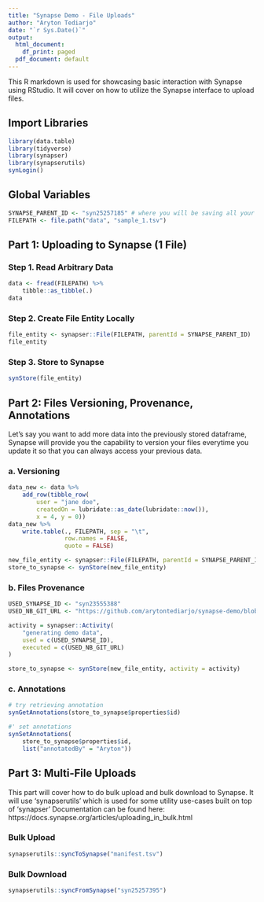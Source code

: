 ```yaml
---
title: "Synapse Demo - File Uploads"
author: "Aryton Tediarjo"
date: "`r Sys.Date()`"
output:
  html_document:
    df_print: paged
  pdf_document: default
---
```


This R markdown is used for showcasing basic interaction with Synapse using RStudio. It will cover on how to utilize the Synapse interface to upload files.

## Import Libraries
```r
library(data.table)
library(tidyverse)
library(synapser)
library(synapserutils)
synLogin()
```

## Global Variables
```r
SYNAPSE_PARENT_ID <- "syn25257185" # where you will be saving all your files
FILEPATH <- file.path("data", "sample_1.tsv")
```


## Part 1: Uploading to Synapse (1 File)

### Step 1. Read Arbitrary Data
```r
data <- fread(FILEPATH) %>% 
    tibble::as_tibble(.)
data
```

### Step 2. Create File Entity Locally
```r
file_entity <- synapser::File(FILEPATH, parentId = SYNAPSE_PARENT_ID)
file_entity
```

### Step 3. Store to Synapse
```r
synStore(file_entity)
```

## Part 2: Files Versioning, Provenance, Annotations

Let's say you want to add more data into the previously stored dataframe, Synapse will provide you the capability to version your files everytime you update it so that you can always access your previous data.

### a. Versioning
```r
data_new <- data %>% 
    add_row(tibble_row(
        user = "jane doe", 
        createdOn = lubridate::as_date(lubridate::now()),
        x = 4, y = 0))
data_new %>% 
    write.table(., FILEPATH, sep = "\t",
                row.names = FALSE, 
                quote = FALSE)
```

```r
new_file_entity <- synapser::File(FILEPATH, parentId = SYNAPSE_PARENT_ID)
store_to_synapse <- synStore(new_file_entity)
```

### b. Files Provenance
```r
USED_SYNAPSE_ID <- "syn23555388"
USED_NB_GIT_URL <- "https://github.com/arytontediarjo/synapse-demo/blob/main/file_upload.Rmd"

activity = synapser::Activity(
    "generating demo data",
    used = c(USED_SYNAPSE_ID),
    executed = c(USED_NB_GIT_URL)
)

store_to_synapse <- synStore(new_file_entity, activity = activity)
```


### c. Annotations
```r
# try retrieving annotation
synGetAnnotations(store_to_synapse$properties$id)
```

```r
#' set annotations
synSetAnnotations(
    store_to_synapse$properties$id, 
    list("annotatedBy" = "Aryton"))
```

## Part 3: Multi-File Uploads
This part will cover how to do bulk upload and bulk download to Synapse. It will use 'synapserutils' which is used for some utility use-cases built on top of 'synapser'
Documentation can be found here: https://docs.synapse.org/articles/uploading_in_bulk.html

### Bulk Upload
```r
synapserutils::syncToSynapse("manifest.tsv")
```

### Bulk Download
```r
synapserutils::syncFromSynapse("syn25257395")
```



